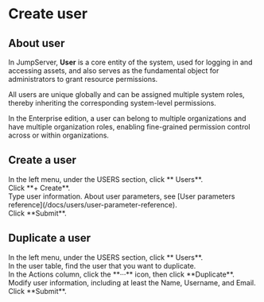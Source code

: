 # Create user

## About user

In JumpServer, **User** is a core entity of the system, used for logging in and accessing assets, and also serves as the fundamental object for administrators to grant resource permissions. 

All users are unique globally and can be assigned multiple system roles, thereby inheriting the corresponding system-level permissions. 

In the Enterprise edition, a user can belong to multiple organizations and have multiple organization roles, enabling fine-grained permission control across or within organizations.

## Create a user

<Steps>

<div>
<Nav name="console" />
</div>

<div>
In the left menu, under the USERS section, click **<Icon name="UserO" /> Users**.
</div>

<div>
Click **+ Create**.
</div>

<div>
Type user information. About user parameters, see [User parameters reference](/docs/users/user-parameter-reference).
</div>

<div>
Click **Submit**.
</div>

</Steps>

## Duplicate a user

<Steps>

<div>
<Nav name="console" />
</div>

<div>
In the left menu, under the USERS section, click **<Icon name="UserO" /> Users**.
</div>

<div>
In the user table, find the user that you want to duplicate.
</div>

<div>
In the Actions column, click the **···** icon, then click **Duplicate**.
</div>

<div>
Modify user information, including at least the Name, Username, and Email.
</div>

<div>
Click **Submit**.
</div>

</Steps>
